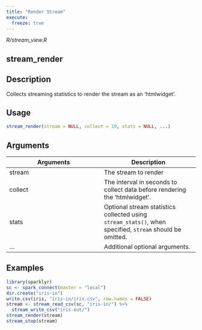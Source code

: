 ```yaml
---
title: "Render Stream"
execute:
  freeze: true
---
```


*R/stream_view.R*

## stream_render

## Description
Collects streaming statistics to render the stream as an 'htmlwidget'. 


## Usage
```r
stream_render(stream = NULL, collect = 10, stats = NULL, ...) 
```

## Arguments
|Arguments|Description|
|---|---|
| stream | The stream to render |
| collect | The interval in seconds to collect data before rendering the 'htmlwidget'. |
| stats | Optional stream statistics collected using `stream_stats()`, when specified, `stream` should be omitted. |
| ... | Additional optional arguments. |





## Examples
```r
library(sparklyr) 
sc <- spark_connect(master = "local") 
dir.create("iris-in") 
write.csv(iris, "iris-in/iris.csv", row.names = FALSE) 
stream <- stream_read_csv(sc, "iris-in/") %>% 
  stream_write_csv("iris-out/") 
stream_render(stream) 
stream_stop(stream) 
```


